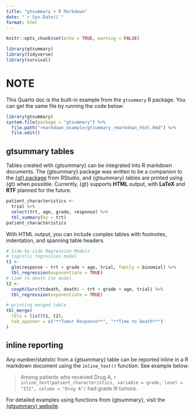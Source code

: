 ```yaml
---
title: "gtsummary + R Markdown"
date: "`r Sys.Date()`"
format: html
---
```


```r
knitr::opts_chunk$set(echo = TRUE, warning = FALSE)
```

```r
library(gtsummary)
library(tidyverse)
library(survival)
```

# NOTE

This Quarto doc is the built-in example from the `gtsummary` R package.
You can get the same file by running the code below:

```r
library(gtsummary)
system.file(package = "gtsummary") %>%
  file.path("rmarkdown_example/gtsummary_rmarkdown_html.Rmd") %>%
  file.edit()
```

## gtsummary tables

Tables created with {gtsummary} can be integrated into R markdown
documents. The {gtsummary} package was written to be a companion to the
[{gt} package](https://gt.rstudio.com/) from RStudio, and {gtsummary}
tables are printed using {gt} when possible. Currently, {gt} supports
**HTML** output, with **LaTeX** and **RTF** planned for the future.

```r
patient_characteristics <-
  trial %>%
  select(trt, age, grade, response) %>%
  tbl_summary(by = trt)  
patient_characteristics
```

With HTML output, you can include complex tables with footnotes,
indentation, and spanning table headers.

```r
# Side-by-side Regression Models
# logistic regression model
t1 <-
  glm(response ~ trt + grade + age, trial, family = binomial) %>%
  tbl_regression(exponentiate = TRUE)
# time to death Cox model
t2 <-
  coxph(Surv(ttdeath, death) ~ trt + grade + age, trial) %>%
  tbl_regression(exponentiate = TRUE)

# printing merged table
tbl_merge(
  tbls = list(t1, t2),
  tab_spanner = c("**Tumor Response**", "**Time to Death**")
)
```

## inline reporting

Any number/statistic from a {gtsummary} table can be reported inline in
a R markdown document using the `inline_text()` function. See example
below:

> Among patients who received Drug A,
> `r inline_text(patient_characteristics, variable = grade, level = "III", column = "Drug A")`
> had grade III tumors.

For detailed examples using functions from {gtsummary}, visit the
[{gtsummary} website](http://www.danieldsjoberg.com/gtsummary/).
